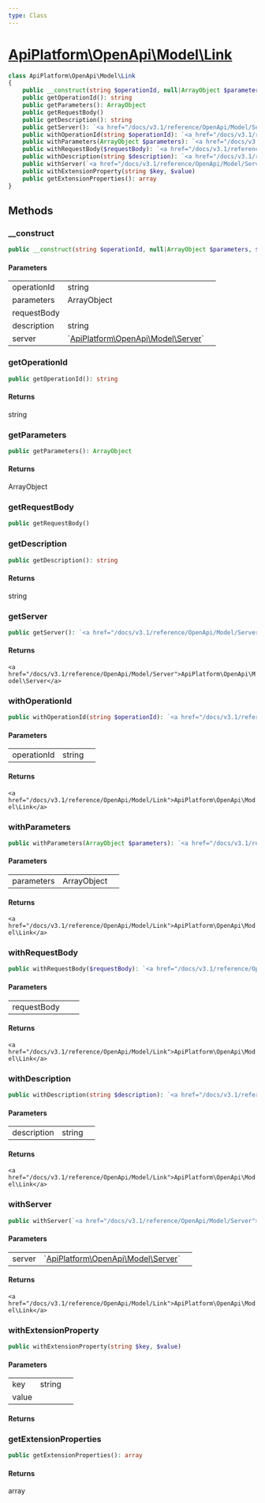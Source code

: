 ```yaml
---
type: Class
---
```


# [ApiPlatform\OpenApi\Model\Link](/docs/v3.1/reference/OpenApi/Model/Link)



```php
class ApiPlatform\OpenApi\Model\Link
{
    public __construct(string $operationId, null|ArrayObject $parameters, $requestBody, string $description, null|`<a href="/docs/v3.1/reference/OpenApi/Model/Server">ApiPlatform\OpenApi\Model\Server</a>` $server)
    public getOperationId(): string
    public getParameters(): ArrayObject
    public getRequestBody()
    public getDescription(): string
    public getServer(): `<a href="/docs/v3.1/reference/OpenApi/Model/Server">ApiPlatform\OpenApi\Model\Server</a>`
    public withOperationId(string $operationId): `<a href="/docs/v3.1/reference/OpenApi/Model/Link">ApiPlatform\OpenApi\Model\Link</a>`
    public withParameters(ArrayObject $parameters): `<a href="/docs/v3.1/reference/OpenApi/Model/Link">ApiPlatform\OpenApi\Model\Link</a>`
    public withRequestBody($requestBody): `<a href="/docs/v3.1/reference/OpenApi/Model/Link">ApiPlatform\OpenApi\Model\Link</a>`
    public withDescription(string $description): `<a href="/docs/v3.1/reference/OpenApi/Model/Link">ApiPlatform\OpenApi\Model\Link</a>`
    public withServer(`<a href="/docs/v3.1/reference/OpenApi/Model/Server">ApiPlatform\OpenApi\Model\Server</a>` $server): `<a href="/docs/v3.1/reference/OpenApi/Model/Link">ApiPlatform\OpenApi\Model\Link</a>`
    public withExtensionProperty(string $key, $value)
    public getExtensionProperties(): array
}
```
## Methods

### __construct



```php
public __construct(string $operationId, null|ArrayObject $parameters, $requestBody, string $description, null|`<a href="/docs/v3.1/reference/OpenApi/Model/Server">ApiPlatform\OpenApi\Model\Server</a>` $server)
```

#### Parameters

<table><tbody>
<tr><td>operationId</td><td>string</td><td></td></tr><tr><td>parameters</td><td>ArrayObject</td><td></td></tr><tr><td>requestBody</td><td></td><td></td></tr><tr><td>description</td><td>string</td><td></td></tr><tr><td>server</td><td>`<a href="/docs/v3.1/reference/OpenApi/Model/Server">ApiPlatform\OpenApi\Model\Server</a>`</td><td></td></tr>
</tbody>
</table>

### getOperationId



```php
public getOperationId(): string
```

#### Returns

string

### getParameters



```php
public getParameters(): ArrayObject
```

#### Returns

ArrayObject

### getRequestBody



```php
public getRequestBody()
```

### getDescription



```php
public getDescription(): string
```

#### Returns

string

### getServer



```php
public getServer(): `<a href="/docs/v3.1/reference/OpenApi/Model/Server">ApiPlatform\OpenApi\Model\Server</a>`
```

#### Returns

`<a href="/docs/v3.1/reference/OpenApi/Model/Server">ApiPlatform\OpenApi\Model\Server</a>`

### withOperationId



```php
public withOperationId(string $operationId): `<a href="/docs/v3.1/reference/OpenApi/Model/Link">ApiPlatform\OpenApi\Model\Link</a>`
```

#### Parameters

<table><tbody>
<tr><td>operationId</td><td>string</td><td></td></tr>
</tbody>
</table>

#### Returns

`<a href="/docs/v3.1/reference/OpenApi/Model/Link">ApiPlatform\OpenApi\Model\Link</a>`

### withParameters



```php
public withParameters(ArrayObject $parameters): `<a href="/docs/v3.1/reference/OpenApi/Model/Link">ApiPlatform\OpenApi\Model\Link</a>`
```

#### Parameters

<table><tbody>
<tr><td>parameters</td><td>ArrayObject</td><td></td></tr>
</tbody>
</table>

#### Returns

`<a href="/docs/v3.1/reference/OpenApi/Model/Link">ApiPlatform\OpenApi\Model\Link</a>`

### withRequestBody



```php
public withRequestBody($requestBody): `<a href="/docs/v3.1/reference/OpenApi/Model/Link">ApiPlatform\OpenApi\Model\Link</a>`
```

#### Parameters

<table><tbody>
<tr><td>requestBody</td><td></td><td></td></tr>
</tbody>
</table>

#### Returns

`<a href="/docs/v3.1/reference/OpenApi/Model/Link">ApiPlatform\OpenApi\Model\Link</a>`

### withDescription



```php
public withDescription(string $description): `<a href="/docs/v3.1/reference/OpenApi/Model/Link">ApiPlatform\OpenApi\Model\Link</a>`
```

#### Parameters

<table><tbody>
<tr><td>description</td><td>string</td><td></td></tr>
</tbody>
</table>

#### Returns

`<a href="/docs/v3.1/reference/OpenApi/Model/Link">ApiPlatform\OpenApi\Model\Link</a>`

### withServer



```php
public withServer(`<a href="/docs/v3.1/reference/OpenApi/Model/Server">ApiPlatform\OpenApi\Model\Server</a>` $server): `<a href="/docs/v3.1/reference/OpenApi/Model/Link">ApiPlatform\OpenApi\Model\Link</a>`
```

#### Parameters

<table><tbody>
<tr><td>server</td><td>`<a href="/docs/v3.1/reference/OpenApi/Model/Server">ApiPlatform\OpenApi\Model\Server</a>`</td><td></td></tr>
</tbody>
</table>

#### Returns

`<a href="/docs/v3.1/reference/OpenApi/Model/Link">ApiPlatform\OpenApi\Model\Link</a>`

### withExtensionProperty



```php
public withExtensionProperty(string $key, $value)
```

#### Parameters

<table><tbody>
<tr><td>key</td><td>string</td><td></td></tr><tr><td>value</td><td></td><td></td></tr>
</tbody>
</table>

#### Returns



### getExtensionProperties



```php
public getExtensionProperties(): array
```

#### Returns

array
